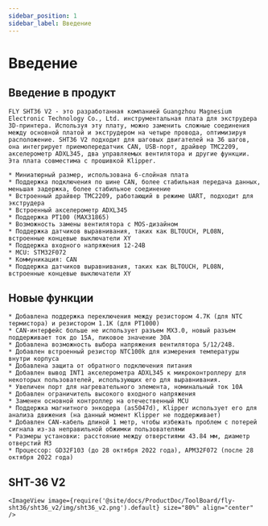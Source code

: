 ```yaml
---
sidebar_position: 1
sidebar_label: Введение
---
```



# Введение

## Введение в продукт

    FLY SHT36 V2 - это разработанная компанией Guangzhou Magnesium Electronic Technology Co., Ltd. инструментальная плата для экструдера 3D-принтера. Используя эту плату, можно заменить сложные соединения между основной платой и экструдером на четыре провода, оптимизируя расположение. SHT36 V2 подходит для шаговых двигателей на 36 шагов, она интегрирует приемопередатчик CAN, USB-порт, драйвер TMC2209, акселерометр ADXL345, два управляемых вентилятора и другие функции. Эта плата совместима с прошивкой Klipper.

    * Миниатюрный размер, использована 6-слойная плата
    * Поддержка подключения по шине CAN, более стабильная передача данных, меньшая задержка, более стабильное соединение
    * Встроенный драйвер TMC2209, работающий в режиме UART, подходит для экструдера
    * Встроенный акселерометр ADXL345
    * Поддержка PT100 (MAX31865)
    * Возможность замены вентилятора с MOS-дизайном
    * Поддержка датчиков выравнивания, таких как BLTOUCH, PL08N, встроенные концевые выключатели XY
    * Поддержка входного напряжения 12-24В 
    * MCU: STM32F072
    * Коммуникация: CAN
    * Поддержка датчиков выравнивания, таких как BLTOUCH, PL08N, встроенные концевые выключатели XY

## Новые функции

    * Добавлена поддержка переключения между резистором 4.7K (для NTC термистора) и резистором 1.1K (для PT1000)
    * CAN-интерфейс больше не использует разъем MX3.0, новый разъем поддерживает ток до 15А, пиковое значение 30А
    * Добавлена возможность выбора напряжения вентилятора 5/12/24В.
    * Добавлен встроенный резистор NTC100k для измерения температуры внутри корпуса
    * Добавлена защита от обратного подключения питания
    * Добавлен вывод INT1 акселерометра ADXL345 к микроконтроллеру для некоторых пользователей, использующих его для выравнивания.
    * Увеличен порт для нагревательного элемента, номинальный ток 10А
    * Добавлен ограничитель высокого входного напряжения
    * Заменен основной контроллер на отечественный MCU
    * Поддержка магнитного энкодера (as5047d), Klipper использует его для анализа движения (на данный момент Klipper не поддерживает)
    * Добавлен CAN-кабель длиной 1 метр, чтобы избежать проблем с потерей сигнала из-за неправильной обжимки пользователями
    * Размеры установки: расстояние между отверстиями 43.84 мм, диаметр отверстий M3
    * Процессор: GD32F103 (до 28 октября 2022 года), APM32F072 (после 28 октября 2022 года)

## SHT-36 V2

    <ImageView image={require('@site/docs/ProductDoc/ToolBoard/fly-sht36/sht36_v2/img/sht36_v2.png').default} size="80%" align="center" />